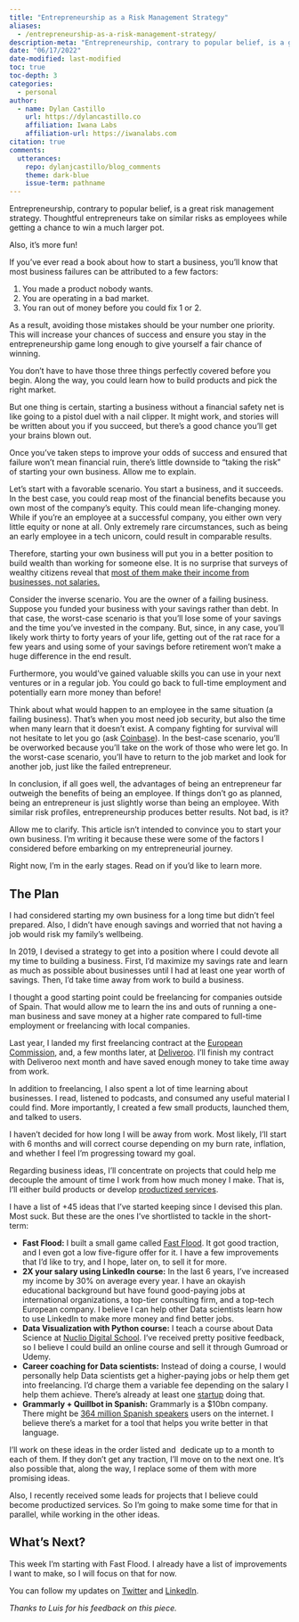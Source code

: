 ```yaml
---
title: "Entrepreneurship as a Risk Management Strategy"
aliases:
  - /entrepreneurship-as-a-risk-management-strategy/
description-meta: "Entrepreneurship, contrary to popular belief, is a great risk management strategy. Here I explain why."
date: "06/17/2022"
date-modified: last-modified
toc: true
toc-depth: 3
categories:
  - personal
author:
  - name: Dylan Castillo
    url: https://dylancastillo.co
    affiliation: Iwana Labs
    affiliation-url: https://iwanalabs.com
citation: true
comments:
  utterances:
    repo: dylanjcastillo/blog_comments
    theme: dark-blue
    issue-term: pathname
---
```


Entrepreneurship, contrary to popular belief, is a great risk management strategy. Thoughtful entrepreneurs take on similar risks as employees while getting a chance to win a much larger pot.

Also, it's more fun!

If you've ever read a book about how to start a business, you'll know that most business failures can be attributed to a few factors:

1. You made a product nobody wants.
2. You are operating in a bad market.
3. You ran out of money before you could fix 1 or 2.

As a result, avoiding those mistakes should be your number one priority. This will increase your chances of success and ensure you stay in the entrepreneurship game long enough to give yourself a fair chance of winning.

You don't have to have those three things perfectly covered before you begin. Along the way, you could learn how to build products and pick the right market.

But one thing is certain, starting a business without a financial safety net is like going to a pistol duel with a nail clipper. It might work, and stories will be written about you if you succeed, but there's a good chance you'll get your brains blown out.

Once you've taken steps to improve your odds of success and ensured that failure won't mean financial ruin, there's little downside to "taking the risk" of starting your own business. Allow me to explain.

Let's start with a favorable scenario. You start a business, and it succeeds. In the best case, you could reap most of the financial benefits because you own most of the company's equity. This could mean life-changing money. While if you're an employee at a successful company, you either own very little equity or none at all. Only extremely rare circumstances, such as being an early employee in a tech unicorn, could result in comparable results.

Therefore, starting your own business will put you in a better position to build wealth than working for someone else. It is no surprise that surveys of wealthy citizens reveal that [most of them make their income from businesses, not salaries.](https://www.nytimes.com/2022/05/14/opinion/sunday/rich-happiness-big-data.html)

Consider the inverse scenario. You are the owner of a failing business. Suppose you funded your business with your savings rather than debt. In that case, the worst-case scenario is that you'll lose some of your savings and the time you've invested in the company. But, since, in any case, you'll likely work thirty to forty years of your life, getting out of the rat race for a few years and using some of your savings before retirement won't make a huge difference in the end result.

Furthermore, you would've gained valuable skills you can use in your next ventures or in a regular job. You could go back to full-time employment and potentially earn more money than before!

Think about what would happen to an employee in the same situation (a failing business). That's when you most need job security, but also the time when many learn that it doesn't exist. A company fighting for survival will not hesitate to let you go (ask [Coinbase](https://www.wsj.com/articles/crypto-exchange-coinbase-to-lay-off-18-of-staff-11655211069)). In the best-case scenario, you'll be overworked because you'll take on the work of those who were let go. In the worst-case scenario, you'll have to return to the job market and look for another job, just like the failed entrepreneur.

In conclusion, if all goes well, the advantages of being an entrepreneur far outweigh the benefits of being an employee. If things don't go as planned, being an entrepreneur is just slightly worse than being an employee. With similar risk profiles, entrepreneurship produces better results. Not bad, is it?

Allow me to clarify. This article isn't intended to convince you to start your own business. I'm writing it because these were some of the factors I considered before embarking on my entrepreneurial journey.

Right now, I'm in the early stages. Read on if you'd like to learn more.

## The Plan

I had considered starting my own business for a long time but didn't feel prepared. Also, I didn't have enough savings and worried that not having a job would risk my family's wellbeing.

In 2019, I devised a strategy to get into a position where I could devote all my time to building a business. First, I'd maximize my savings rate and learn as much as possible about businesses until I had at least one year worth of savings. Then, I'd take time away from work to build a business.

I thought a good starting point could be freelancing for companies outside of Spain. That would allow me to learn the ins and outs of running a one-man business and save money at a higher rate compared to full-time employment or freelancing with local companies.

Last year, I landed my first freelancing contract at the [European Commission](https://ec.europa.eu/info/index_en), and, a few months later, at [Deliveroo](https://deliveroo.co.uk/). I'll finish my contract with Deliveroo next month and have saved enough money to take time away from work.

In addition to freelancing, I also spent a lot of time learning about businesses. I read, listened to podcasts, and consumed any useful material I could find. More importantly, I created a few small products, launched them, and talked to users.

I haven't decided for how long I will be away from work. Most likely, I'll start with 6 months and will correct course depending on my burn rate, inflation, and whether I feel I'm progressing toward my goal.

Regarding business ideas, I'll concentrate on projects that could help me decouple the amount of time I work from how much money I make. That is, I'll either build products or develop [productized services](https://neilpatel.com/blog/productized-services/).

I have a list of +45 ideas that I've started keeping since I devised this plan. Most suck. But these are the ones I've shortlisted to tackle in the short-term:

- **Fast Flood:** I built a small game called [Fast Flood](https://fastflood.dylancastillo.co/#open-modal). It got good traction, and I even got a low five-figure offer for it. I have a few improvements that I'd like to try, and I hope, later on, to sell it for more.
- **2X your salary using LinkedIn course:** In the last 6 years, I've increased my income by 30% on average every year. I have an okayish educational background but have found good-paying jobs at international organizations, a top-tier consulting firm, and a top-tech European company. I believe I can help other Data scientists learn how to use LinkedIn to make more money and find better jobs.
- **Data Visualization with Python course:** I teach a course about Data Science at [Nuclio Digital School](https://nuclio.school/). I've received pretty positive feedback, so I believe I could build an online course and sell it through Gumroad or Udemy.
- **Career coaching for Data scientists:** Instead of doing a course, I would personally help Data scientists get a higher-paying jobs or help them get into freelancing. I'd charge them a variable fee depending on the salary I help them achieve. There's already at least one [startup](https://talently.tech/) doing that.
- **Grammarly + Quillbot in Spanish:** Grammarly is a $10bn company. There might be [364 million Spanish speakers](https://www.internetworldstats.com/stats7.htm) users on the internet. I believe there's a market for a tool that helps you write better in that language.

I'll work on these ideas in the order listed and  dedicate up to a month to each of them. If they don't get any traction, I'll move on to the next one. It's also possible that, along the way, I replace some of them with more promising ideas.

Also, I recently received some leads for projects that I believe could become productized services. So I'm going to make some time for that in parallel, while working in the other ideas.

## What's Next?

This week I'm starting with Fast Flood. I already have a list of improvements I want to make, so I will focus on that for now.

You can follow my updates on [Twitter](https://twitter.com/dylanjcastillo) and [LinkedIn](https://www.linkedin.com/in/dylanjcastillo/).

_Thanks to Luis for his feedback on this piece._
